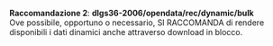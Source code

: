 ::: {#racc-2 .callout-note appearance="simple" icon=false .raccomandazione}
[**Raccomandazione 2**]{.testo-blu}: **dlgs36-2006/opendata/rec/dynamic/bulk**<br>
Ove possibile, opportuno o necessario, SI RACCOMANDA di rendere disponibili i dati dinamici anche attraverso download in blocco.
:::
